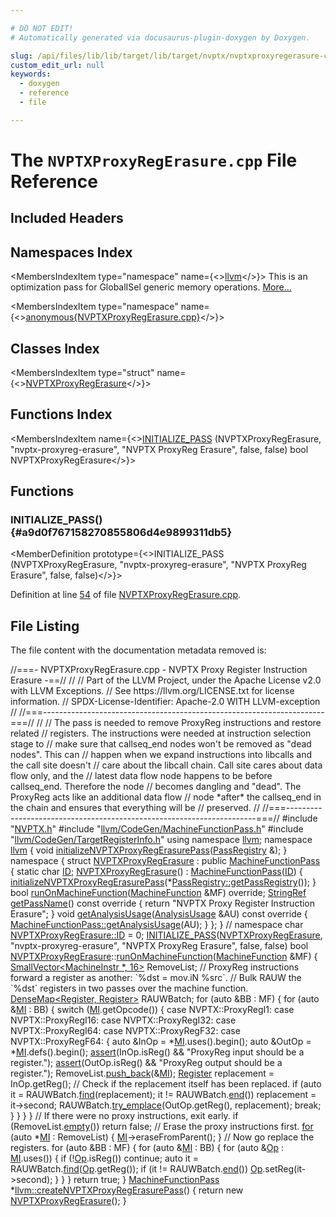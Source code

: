 ```yaml
---

# DO NOT EDIT!
# Automatically generated via docusaurus-plugin-doxygen by Doxygen.

slug: /api/files/lib/lib/target/lib/target/nvptx/nvptxproxyregerasure-cpp
custom_edit_url: null
keywords:
  - doxygen
  - reference
  - file

---
```





# The `NVPTXProxyRegErasure.cpp` File Reference

<DoxygenPage pluginConfig={pluginConfig}>



## Included Headers

<IncludesList>
<IncludesListItem
  filePath="NVPTX.h"
  permalink="/docs/api/files/lib/lib/target/lib/target/nvptx/nvptx-h"
  isLocal="true" />
<IncludesListItem
  filePath="llvm/CodeGen/MachineFunctionPass.h"
  permalink="/docs/api/files/include/include/llvm/include/llvm/codegen/machinefunctionpass-h"
  isLocal="true" />
<IncludesListItem
  filePath="llvm/CodeGen/TargetRegisterInfo.h"
  permalink="/docs/api/files/include/include/llvm/include/llvm/codegen/targetregisterinfo-h"
  isLocal="true" />
</IncludesList>

## Namespaces Index

<MembersIndex>

<MembersIndexItem
  type="namespace"
  name={<><a href="/docs/api/namespaces/llvm">llvm</a></>}>
This is an optimization pass for GlobalISel generic memory operations. <a href="/docs/api/namespaces/llvm/#details">More...</a>
</MembersIndexItem>

<MembersIndexItem
  type="namespace"
  name={<><a href="/docs/api/namespaces/anonymous-nvptxproxyregerasure-cpp-">anonymous&#123;NVPTXProxyRegErasure.cpp&#125;</a></>}>
</MembersIndexItem>

</MembersIndex>

## Classes Index

<MembersIndex>

<MembersIndexItem
  type="struct"
  name={<><a href="/docs/api/structs/anonymous-namespace-nvptxproxyregerasure-cpp-/nvptxproxyregerasure">NVPTXProxyRegErasure</a></>}>
</MembersIndexItem>

</MembersIndex>

## Functions Index

<MembersIndex>

<MembersIndexItem
  name={<><a href="#a9d0f767158270855806d4e9899311db5">INITIALIZE&#95;PASS</a> (NVPTXProxyRegErasure, &quot;nvptx-proxyreg-erasure&quot;, &quot;NVPTX ProxyReg Erasure&quot;, false, false) bool NVPTXProxyRegErasure</>}>
</MembersIndexItem>

</MembersIndex>


<SectionDefinition>

## Functions

### INITIALIZE&#95;PASS() {#a9d0f767158270855806d4e9899311db5}

<MemberDefinition
  prototype={<>INITIALIZE&#95;PASS (NVPTXProxyRegErasure, &quot;nvptx-proxyreg-erasure&quot;, &quot;NVPTX ProxyReg Erasure&quot;, false, false)</>}>

Definition at line <a href="#l00054">54</a> of file <a href="/docs/api/files/lib/lib/target/lib/target/nvptx/nvptxproxyregerasure-cpp">NVPTXProxyRegErasure.cpp</a>.
</MemberDefinition>

</SectionDefinition>

## File Listing

The file content with the documentation metadata removed is:

<ProgramListing>

<Link id="l00001" /><CodeLine lineNumber="1"><span class="doxyHighlightComment">//===- NVPTXProxyRegErasure.cpp - NVPTX Proxy Register Instruction Erasure -==//</span></CodeLine>
<Link id="l00002" /><CodeLine lineNumber="2"><span class="doxyHighlightComment">//</span></CodeLine>
<Link id="l00003" /><CodeLine lineNumber="3"><span class="doxyHighlightComment">// Part of the LLVM Project, under the Apache License v2.0 with LLVM Exceptions.</span></CodeLine>
<Link id="l00004" /><CodeLine lineNumber="4"><span class="doxyHighlightComment">// See https://llvm.org/LICENSE.txt for license information.</span></CodeLine>
<Link id="l00005" /><CodeLine lineNumber="5"><span class="doxyHighlightComment">// SPDX-License-Identifier: Apache-2.0 WITH LLVM-exception</span></CodeLine>
<Link id="l00006" /><CodeLine lineNumber="6"><span class="doxyHighlightComment">//</span></CodeLine>
<Link id="l00007" /><CodeLine lineNumber="7"><span class="doxyHighlightComment">//===----------------------------------------------------------------------===//</span></CodeLine>
<Link id="l00008" /><CodeLine lineNumber="8"><span class="doxyHighlightComment">//</span></CodeLine>
<Link id="l00009" /><CodeLine lineNumber="9"><span class="doxyHighlightComment">// The pass is needed to remove ProxyReg instructions and restore related</span></CodeLine>
<Link id="l00010" /><CodeLine lineNumber="10"><span class="doxyHighlightComment">// registers. The instructions were needed at instruction selection stage to</span></CodeLine>
<Link id="l00011" /><CodeLine lineNumber="11"><span class="doxyHighlightComment">// make sure that callseq&#95;end nodes won&#39;t be removed as &quot;dead nodes&quot;. This can</span></CodeLine>
<Link id="l00012" /><CodeLine lineNumber="12"><span class="doxyHighlightComment">// happen when we expand instructions into libcalls and the call site doesn&#39;t</span></CodeLine>
<Link id="l00013" /><CodeLine lineNumber="13"><span class="doxyHighlightComment">// care about the libcall chain. Call site cares about data flow only, and the</span></CodeLine>
<Link id="l00014" /><CodeLine lineNumber="14"><span class="doxyHighlightComment">// latest data flow node happens to be before callseq&#95;end. Therefore the node</span></CodeLine>
<Link id="l00015" /><CodeLine lineNumber="15"><span class="doxyHighlightComment">// becomes dangling and &quot;dead&quot;. The ProxyReg acts like an additional data flow</span></CodeLine>
<Link id="l00016" /><CodeLine lineNumber="16"><span class="doxyHighlightComment">// node &#42;after&#42; the callseq&#95;end in the chain and ensures that everything will be</span></CodeLine>
<Link id="l00017" /><CodeLine lineNumber="17"><span class="doxyHighlightComment">// preserved.</span></CodeLine>
<Link id="l00018" /><CodeLine lineNumber="18"><span class="doxyHighlightComment">//</span></CodeLine>
<Link id="l00019" /><CodeLine lineNumber="19"><span class="doxyHighlightComment">//===----------------------------------------------------------------------===//</span></CodeLine>
<Link id="l00020" /><CodeLine lineNumber="20"></CodeLine>
<Link id="l00021" /><CodeLine lineNumber="21"><span class="doxyHighlightPreprocessor">#include &quot;<a href="/docs/api/files/lib/lib/target/lib/target/nvptx/nvptx-h">NVPTX.h</a>&quot;</span></CodeLine>
<Link id="l00022" /><CodeLine lineNumber="22"><span class="doxyHighlightPreprocessor">#include &quot;<a href="/docs/api/files/include/include/llvm/include/llvm/codegen/machinefunctionpass-h">llvm/CodeGen/MachineFunctionPass.h</a>&quot;</span></CodeLine>
<Link id="l00023" /><CodeLine lineNumber="23"><span class="doxyHighlightPreprocessor">#include &quot;<a href="/docs/api/files/include/include/llvm/include/llvm/codegen/targetregisterinfo-h">llvm/CodeGen/TargetRegisterInfo.h</a>&quot;</span></CodeLine>
<Link id="l00024" /><CodeLine lineNumber="24"></CodeLine>
<Link id="l00025" /><CodeLine lineNumber="25"><span class="doxyHighlightKeyword">using namespace </span><span class="doxyHighlight"><a href="/docs/api/namespaces/llvm">llvm</a>;</span></CodeLine>
<Link id="l00026" /><CodeLine lineNumber="26"></CodeLine>
<Link id="l00027" /><CodeLine lineNumber="27"><span class="doxyHighlightKeyword">namespace </span><span class="doxyHighlight"><a href="/docs/api/namespaces/llvm">llvm</a> &#123;</span></CodeLine>
<Link id="l00028" /><CodeLine lineNumber="28" lineLink="/docs/api/namespaces/llvm/#ac47b796ae5baab18fb5ddd7d5061d2e2"><span class="doxyHighlightKeywordType">void</span><span class="doxyHighlight"> <a href="/docs/api/namespaces/llvm/#ac47b796ae5baab18fb5ddd7d5061d2e2">initializeNVPTXProxyRegErasurePass</a>(<a href="/docs/api/classes/llvm/passregistry">PassRegistry</a> &amp;);</span></CodeLine>
<Link id="l00029" /><CodeLine lineNumber="29"><span class="doxyHighlight">&#125;</span></CodeLine>
<Link id="l00030" /><CodeLine lineNumber="30"></CodeLine>
<Link id="l00031" /><CodeLine lineNumber="31" lineLink="/docs/api/namespaces/anonymous-nvptxproxyregerasure-cpp-"><span class="doxyHighlightKeyword">namespace </span><span class="doxyHighlight">&#123;</span></CodeLine>
<Link id="l00032" /><CodeLine lineNumber="32"></CodeLine>
<Link id="l00033" /><CodeLine lineNumber="33" lineLink="/docs/api/structs/anonymous-namespace-nvptxproxyregerasure-cpp-/nvptxproxyregerasure"><span class="doxyHighlightKeyword">struct </span><span class="doxyHighlight"><a href="/docs/api/structs/anonymous-namespace-nvptxproxyregerasure-cpp-/nvptxproxyregerasure/#a5ee1a9866d31abc445fdc92cb2460b9c">NVPTXProxyRegErasure</a> : </span><span class="doxyHighlightKeyword">public</span><span class="doxyHighlight"> <a href="/docs/api/classes/llvm/machinefunctionpass/#a29c81d2386f4a727c6d33413807530c8">MachineFunctionPass</a> &#123;</span></CodeLine>
<Link id="l00034" /><CodeLine lineNumber="34" lineLink="/docs/api/structs/anonymous-namespace-nvptxproxyregerasure-cpp-/nvptxproxyregerasure/#a3e79f85fd84f8f86a9a477d16f1d7e53"><span class="doxyHighlight">  </span><span class="doxyHighlightKeyword">static</span><span class="doxyHighlight"> </span><span class="doxyHighlightKeywordType">char</span><span class="doxyHighlight"> <a href="/docs/api/structs/anonymous-namespace-nvptxproxyregerasure-cpp-/nvptxproxyregerasure/#a3e79f85fd84f8f86a9a477d16f1d7e53">ID</a>;</span></CodeLine>
<Link id="l00035" /><CodeLine lineNumber="35" lineLink="/docs/api/structs/anonymous-namespace-nvptxproxyregerasure-cpp-/nvptxproxyregerasure/#a5ee1a9866d31abc445fdc92cb2460b9c"><span class="doxyHighlight">  <a href="/docs/api/structs/anonymous-namespace-nvptxproxyregerasure-cpp-/nvptxproxyregerasure/#a5ee1a9866d31abc445fdc92cb2460b9c">NVPTXProxyRegErasure</a>() : <a href="/docs/api/classes/llvm/machinefunctionpass/#a29c81d2386f4a727c6d33413807530c8">MachineFunctionPass</a>(<a href="/docs/api/structs/anonymous-namespace-nvptxproxyregerasure-cpp-/nvptxproxyregerasure/#a3e79f85fd84f8f86a9a477d16f1d7e53">ID</a>) &#123;</span></CodeLine>
<Link id="l00036" /><CodeLine lineNumber="36"><span class="doxyHighlight">    <a href="/docs/api/namespaces/llvm/#ac47b796ae5baab18fb5ddd7d5061d2e2">initializeNVPTXProxyRegErasurePass</a>(&#42;<a href="/docs/api/classes/llvm/passregistry/#a05a729900b76c89e808c6c3094921b2f">PassRegistry::getPassRegistry</a>());</span></CodeLine>
<Link id="l00037" /><CodeLine lineNumber="37"><span class="doxyHighlight">  &#125;</span></CodeLine>
<Link id="l00038" /><CodeLine lineNumber="38"></CodeLine>
<Link id="l00039" /><CodeLine lineNumber="39" lineLink="/docs/api/structs/anonymous-namespace-nvptxproxyregerasure-cpp-/nvptxproxyregerasure/#aa5115ef397729b1b43411c8000105d8f"><span class="doxyHighlight">  </span><span class="doxyHighlightKeywordType">bool</span><span class="doxyHighlight"> <a href="/docs/api/structs/anonymous-namespace-nvptxproxyregerasure-cpp-/nvptxproxyregerasure/#aa5115ef397729b1b43411c8000105d8f">runOnMachineFunction</a>(<a href="/docs/api/classes/llvm/machinefunction">MachineFunction</a> &amp;MF) </span><span class="doxyHighlightKeyword">override</span><span class="doxyHighlight">;</span></CodeLine>
<Link id="l00040" /><CodeLine lineNumber="40"></CodeLine>
<Link id="l00041" /><CodeLine lineNumber="41" lineLink="/docs/api/structs/anonymous-namespace-nvptxproxyregerasure-cpp-/nvptxproxyregerasure/#ac3f35956fee22eda2ffd94d30effd68b"><span class="doxyHighlight">  <a href="/docs/api/classes/llvm/stringref">StringRef</a> <a href="/docs/api/structs/anonymous-namespace-nvptxproxyregerasure-cpp-/nvptxproxyregerasure/#ac3f35956fee22eda2ffd94d30effd68b">getPassName</a>()</span><span class="doxyHighlightKeyword"> const override </span><span class="doxyHighlight">&#123;</span></CodeLine>
<Link id="l00042" /><CodeLine lineNumber="42"><span class="doxyHighlight">    </span><span class="doxyHighlightKeywordFlow">return</span><span class="doxyHighlight"> </span><span class="doxyHighlightStringLiteral">&quot;NVPTX Proxy Register Instruction Erasure&quot;</span><span class="doxyHighlight">;</span></CodeLine>
<Link id="l00043" /><CodeLine lineNumber="43"><span class="doxyHighlight">  &#125;</span></CodeLine>
<Link id="l00044" /><CodeLine lineNumber="44"></CodeLine>
<Link id="l00045" /><CodeLine lineNumber="45" lineLink="/docs/api/structs/anonymous-namespace-nvptxproxyregerasure-cpp-/nvptxproxyregerasure/#ab7a3dba48994a5365a880fea48eaaad2"><span class="doxyHighlight">  </span><span class="doxyHighlightKeywordType">void</span><span class="doxyHighlight"> <a href="/docs/api/structs/anonymous-namespace-nvptxproxyregerasure-cpp-/nvptxproxyregerasure/#ab7a3dba48994a5365a880fea48eaaad2">getAnalysisUsage</a>(<a href="/docs/api/classes/llvm/analysisusage">AnalysisUsage</a> &amp;AU)</span><span class="doxyHighlightKeyword"> const override </span><span class="doxyHighlight">&#123;</span></CodeLine>
<Link id="l00046" /><CodeLine lineNumber="46"><span class="doxyHighlight">    <a href="/docs/api/classes/llvm/machinefunctionpass/#a864fd57b4304ef933b3281d0ef85a88e">MachineFunctionPass::getAnalysisUsage</a>(AU);</span></CodeLine>
<Link id="l00047" /><CodeLine lineNumber="47"><span class="doxyHighlight">  &#125;</span></CodeLine>
<Link id="l00048" /><CodeLine lineNumber="48"><span class="doxyHighlight">&#125;;</span></CodeLine>
<Link id="l00049" /><CodeLine lineNumber="49"></CodeLine>
<Link id="l00050" /><CodeLine lineNumber="50"><span class="doxyHighlight">&#125; </span><span class="doxyHighlightComment">// namespace</span></CodeLine>
<Link id="l00051" /><CodeLine lineNumber="51"></CodeLine>
<Link id="l00052" /><CodeLine lineNumber="52"><span class="doxyHighlightKeywordType">char</span><span class="doxyHighlight"> <a href="/docs/api/structs/anonymous-namespace-nvptxproxyregerasure-cpp-/nvptxproxyregerasure/#a3e79f85fd84f8f86a9a477d16f1d7e53">NVPTXProxyRegErasure::ID</a> = 0;</span></CodeLine>
<Link id="l00053" /><CodeLine lineNumber="53"></CodeLine>
<Link id="l00054" /><CodeLine lineNumber="54" lineLink="#a9d0f767158270855806d4e9899311db5"><span class="doxyHighlight"><a href="/docs/api/files/include/include/llvm/passsupport-h/#af807c9595d50b45c0008924c4679c85c">INITIALIZE&#95;PASS</a>(<a href="/docs/api/structs/anonymous-namespace-nvptxproxyregerasure-cpp-/nvptxproxyregerasure/#a5ee1a9866d31abc445fdc92cb2460b9c">NVPTXProxyRegErasure</a>, </span><span class="doxyHighlightStringLiteral">&quot;nvptx-proxyreg-erasure&quot;</span><span class="doxyHighlight">,</span></CodeLine>
<Link id="l00055" /><CodeLine lineNumber="55"><span class="doxyHighlight">                </span><span class="doxyHighlightStringLiteral">&quot;NVPTX ProxyReg Erasure&quot;</span><span class="doxyHighlight">, </span><span class="doxyHighlightKeyword">false</span><span class="doxyHighlight">, </span><span class="doxyHighlightKeyword">false</span><span class="doxyHighlight">)</span></CodeLine>
<Link id="l00056" /><CodeLine lineNumber="56"></CodeLine>
<Link id="l00057" /><CodeLine lineNumber="57"><span class="doxyHighlight">bool <a href="/docs/api/structs/anonymous-namespace-nvptxproxyregerasure-cpp-/nvptxproxyregerasure/#a5ee1a9866d31abc445fdc92cb2460b9c">NVPTXProxyRegErasure</a>::<a href="/docs/api/structs/anonymous-namespace-nvptxproxyregerasure-cpp-/nvptxproxyregerasure/#aa5115ef397729b1b43411c8000105d8f">runOnMachineFunction</a>(<a href="/docs/api/classes/llvm/machinefunction">MachineFunction</a> &amp;MF) &#123;</span></CodeLine>
<Link id="l00058" /><CodeLine lineNumber="58"><span class="doxyHighlight">  <a href="/docs/api/classes/llvm/smallvector">SmallVector&lt;MachineInstr &#42;, 16&gt;</a> RemoveList;</span></CodeLine>
<Link id="l00059" /><CodeLine lineNumber="59"></CodeLine>
<Link id="l00060" /><CodeLine lineNumber="60"><span class="doxyHighlight">  </span><span class="doxyHighlightComment">// ProxyReg instructions forward a register as another: &#96;%dst = mov.iN %src&#96;.</span></CodeLine>
<Link id="l00061" /><CodeLine lineNumber="61"><span class="doxyHighlight">  </span><span class="doxyHighlightComment">// Bulk RAUW the &#96;%dst&#96; registers in two passes over the machine function.</span></CodeLine>
<Link id="l00062" /><CodeLine lineNumber="62"><span class="doxyHighlight">  <a href="/docs/api/classes/llvm/densemap">DenseMap&lt;Register, Register&gt;</a> RAUWBatch;</span></CodeLine>
<Link id="l00063" /><CodeLine lineNumber="63"></CodeLine>
<Link id="l00064" /><CodeLine lineNumber="64"><span class="doxyHighlight">  </span><span class="doxyHighlightKeywordFlow">for</span><span class="doxyHighlight"> (</span><span class="doxyHighlightKeyword">auto</span><span class="doxyHighlight"> &amp;BB : MF) &#123;</span></CodeLine>
<Link id="l00065" /><CodeLine lineNumber="65"><span class="doxyHighlight">    </span><span class="doxyHighlightKeywordFlow">for</span><span class="doxyHighlight"> (</span><span class="doxyHighlightKeyword">auto</span><span class="doxyHighlight"> &amp;<a href="/docs/api/files/lib/lib/codegen/lib/codegen/globalisel/irtranslator-cpp/#abe44dfdea65b4f7e11e0a608ab708b76">MI</a> : BB) &#123;</span></CodeLine>
<Link id="l00066" /><CodeLine lineNumber="66"><span class="doxyHighlight">      </span><span class="doxyHighlightKeywordFlow">switch</span><span class="doxyHighlight"> (<a href="/docs/api/files/lib/lib/codegen/lib/codegen/globalisel/irtranslator-cpp/#abe44dfdea65b4f7e11e0a608ab708b76">MI</a>.getOpcode()) &#123;</span></CodeLine>
<Link id="l00067" /><CodeLine lineNumber="67"><span class="doxyHighlight">      </span><span class="doxyHighlightKeywordFlow">case</span><span class="doxyHighlight"> NVPTX::ProxyRegI1:</span></CodeLine>
<Link id="l00068" /><CodeLine lineNumber="68"><span class="doxyHighlight">      </span><span class="doxyHighlightKeywordFlow">case</span><span class="doxyHighlight"> NVPTX::ProxyRegI16:</span></CodeLine>
<Link id="l00069" /><CodeLine lineNumber="69"><span class="doxyHighlight">      </span><span class="doxyHighlightKeywordFlow">case</span><span class="doxyHighlight"> NVPTX::ProxyRegI32:</span></CodeLine>
<Link id="l00070" /><CodeLine lineNumber="70"><span class="doxyHighlight">      </span><span class="doxyHighlightKeywordFlow">case</span><span class="doxyHighlight"> NVPTX::ProxyRegI64:</span></CodeLine>
<Link id="l00071" /><CodeLine lineNumber="71"><span class="doxyHighlight">      </span><span class="doxyHighlightKeywordFlow">case</span><span class="doxyHighlight"> NVPTX::ProxyRegF32:</span></CodeLine>
<Link id="l00072" /><CodeLine lineNumber="72"><span class="doxyHighlight">      </span><span class="doxyHighlightKeywordFlow">case</span><span class="doxyHighlight"> NVPTX::ProxyRegF64: &#123;</span></CodeLine>
<Link id="l00073" /><CodeLine lineNumber="73"><span class="doxyHighlight">        </span><span class="doxyHighlightKeyword">auto</span><span class="doxyHighlight"> &amp;InOp = &#42;<a href="/docs/api/files/lib/lib/codegen/lib/codegen/globalisel/irtranslator-cpp/#abe44dfdea65b4f7e11e0a608ab708b76">MI</a>.uses().begin();</span></CodeLine>
<Link id="l00074" /><CodeLine lineNumber="74"><span class="doxyHighlight">        </span><span class="doxyHighlightKeyword">auto</span><span class="doxyHighlight"> &amp;OutOp = &#42;<a href="/docs/api/files/lib/lib/codegen/lib/codegen/globalisel/irtranslator-cpp/#abe44dfdea65b4f7e11e0a608ab708b76">MI</a>.defs().begin();</span></CodeLine>
<Link id="l00075" /><CodeLine lineNumber="75"><span class="doxyHighlight">        <a href="/docs/api/files/lib/lib/target/lib/target/amdgpu/silowercontrolflow-cpp/#a4868c5d81c5ccc98c47aeab6244346a0">assert</a>(InOp.isReg() &amp;&amp; </span><span class="doxyHighlightStringLiteral">&quot;ProxyReg input should be a register.&quot;</span><span class="doxyHighlight">);</span></CodeLine>
<Link id="l00076" /><CodeLine lineNumber="76"><span class="doxyHighlight">        <a href="/docs/api/files/lib/lib/target/lib/target/amdgpu/silowercontrolflow-cpp/#a4868c5d81c5ccc98c47aeab6244346a0">assert</a>(OutOp.isReg() &amp;&amp; </span><span class="doxyHighlightStringLiteral">&quot;ProxyReg output should be a register.&quot;</span><span class="doxyHighlight">);</span></CodeLine>
<Link id="l00077" /><CodeLine lineNumber="77"><span class="doxyHighlight">        RemoveList.<a href="/docs/api/classes/llvm/smallvectortemplatebase/#af42bfbc067df27c19ee2fc859df58799">push&#95;back</a>(&amp;<a href="/docs/api/files/lib/lib/codegen/lib/codegen/globalisel/irtranslator-cpp/#abe44dfdea65b4f7e11e0a608ab708b76">MI</a>);</span></CodeLine>
<Link id="l00078" /><CodeLine lineNumber="78"><span class="doxyHighlight">        <a href="/docs/api/classes/llvm/register">Register</a> replacement = InOp.getReg();</span></CodeLine>
<Link id="l00079" /><CodeLine lineNumber="79"><span class="doxyHighlight">        </span><span class="doxyHighlightComment">// Check if the replacement itself has been replaced.</span></CodeLine>
<Link id="l00080" /><CodeLine lineNumber="80"><span class="doxyHighlight">        </span><span class="doxyHighlightKeywordFlow">if</span><span class="doxyHighlight"> (</span><span class="doxyHighlightKeyword">auto</span><span class="doxyHighlight"> it = RAUWBatch.<a href="/docs/api/classes/llvm/densemapbase/#a0c047f127ed4380a6f383d70bec4eb94">find</a>(replacement); it != RAUWBatch.<a href="/docs/api/classes/llvm/densemapbase/#a65520b9c67759099e313d0f4e7b5ff9e">end</a>())</span></CodeLine>
<Link id="l00081" /><CodeLine lineNumber="81"><span class="doxyHighlight">          replacement = it-&gt;second;</span></CodeLine>
<Link id="l00082" /><CodeLine lineNumber="82"><span class="doxyHighlight">        RAUWBatch.<a href="/docs/api/classes/llvm/densemapbase/#a1a245b31aced1374f28f45d2b297f402">try&#95;emplace</a>(OutOp.getReg(), replacement);</span></CodeLine>
<Link id="l00083" /><CodeLine lineNumber="83"><span class="doxyHighlight">        </span><span class="doxyHighlightKeywordFlow">break</span><span class="doxyHighlight">;</span></CodeLine>
<Link id="l00084" /><CodeLine lineNumber="84"><span class="doxyHighlight">      &#125;</span></CodeLine>
<Link id="l00085" /><CodeLine lineNumber="85"><span class="doxyHighlight">      &#125;</span></CodeLine>
<Link id="l00086" /><CodeLine lineNumber="86"><span class="doxyHighlight">    &#125;</span></CodeLine>
<Link id="l00087" /><CodeLine lineNumber="87"><span class="doxyHighlight">  &#125;</span></CodeLine>
<Link id="l00088" /><CodeLine lineNumber="88"></CodeLine>
<Link id="l00089" /><CodeLine lineNumber="89"><span class="doxyHighlight">  </span><span class="doxyHighlightComment">// If there were no proxy instructions, exit early.</span></CodeLine>
<Link id="l00090" /><CodeLine lineNumber="90"><span class="doxyHighlight">  </span><span class="doxyHighlightKeywordFlow">if</span><span class="doxyHighlight"> (RemoveList.<a href="/docs/api/classes/llvm/smallvectortemplatecommon/#ad9a3c7bc26b130377bbafc170b5f88a2">empty</a>())</span></CodeLine>
<Link id="l00091" /><CodeLine lineNumber="91"><span class="doxyHighlight">    </span><span class="doxyHighlightKeywordFlow">return</span><span class="doxyHighlight"> </span><span class="doxyHighlightKeyword">false</span><span class="doxyHighlight">;</span></CodeLine>
<Link id="l00092" /><CodeLine lineNumber="92"></CodeLine>
<Link id="l00093" /><CodeLine lineNumber="93"><span class="doxyHighlight">  </span><span class="doxyHighlightComment">// Erase the proxy instructions first.</span></CodeLine>
<Link id="l00094" /><CodeLine lineNumber="94"><span class="doxyHighlight">  <a href="/docs/api/files/lib/lib/target/lib/target/aarch64/aarch64expandpseudoinsts-cpp/#a4cfc8b177e8521a4b496ae2edff6244f">for</a> (</span><span class="doxyHighlightKeyword">auto</span><span class="doxyHighlight"> &#42;<a href="/docs/api/files/lib/lib/codegen/lib/codegen/globalisel/irtranslator-cpp/#abe44dfdea65b4f7e11e0a608ab708b76">MI</a> : RemoveList) &#123;</span></CodeLine>
<Link id="l00095" /><CodeLine lineNumber="95"><span class="doxyHighlight">    <a href="/docs/api/files/lib/lib/codegen/lib/codegen/globalisel/irtranslator-cpp/#abe44dfdea65b4f7e11e0a608ab708b76">MI</a>-&gt;eraseFromParent();</span></CodeLine>
<Link id="l00096" /><CodeLine lineNumber="96"><span class="doxyHighlight">  &#125;</span></CodeLine>
<Link id="l00097" /><CodeLine lineNumber="97"></CodeLine>
<Link id="l00098" /><CodeLine lineNumber="98"><span class="doxyHighlight">  </span><span class="doxyHighlightComment">// Now go replace the registers.</span></CodeLine>
<Link id="l00099" /><CodeLine lineNumber="99"><span class="doxyHighlight">  </span><span class="doxyHighlightKeywordFlow">for</span><span class="doxyHighlight"> (</span><span class="doxyHighlightKeyword">auto</span><span class="doxyHighlight"> &amp;BB : MF) &#123;</span></CodeLine>
<Link id="l00100" /><CodeLine lineNumber="100"><span class="doxyHighlight">    </span><span class="doxyHighlightKeywordFlow">for</span><span class="doxyHighlight"> (</span><span class="doxyHighlightKeyword">auto</span><span class="doxyHighlight"> &amp;<a href="/docs/api/files/lib/lib/codegen/lib/codegen/globalisel/irtranslator-cpp/#abe44dfdea65b4f7e11e0a608ab708b76">MI</a> : BB) &#123;</span></CodeLine>
<Link id="l00101" /><CodeLine lineNumber="101"><span class="doxyHighlight">      </span><span class="doxyHighlightKeywordFlow">for</span><span class="doxyHighlight"> (</span><span class="doxyHighlightKeyword">auto</span><span class="doxyHighlight"> &amp;<a href="/docs/api/namespaces/llvm/#ab471937b9a227e70c7fe8bd9604014d6">Op</a> : <a href="/docs/api/files/lib/lib/codegen/lib/codegen/globalisel/irtranslator-cpp/#abe44dfdea65b4f7e11e0a608ab708b76">MI</a>.uses()) &#123;</span></CodeLine>
<Link id="l00102" /><CodeLine lineNumber="102"><span class="doxyHighlight">        </span><span class="doxyHighlightKeywordFlow">if</span><span class="doxyHighlight"> (!<a href="/docs/api/namespaces/llvm/#ab471937b9a227e70c7fe8bd9604014d6">Op</a>.isReg())</span></CodeLine>
<Link id="l00103" /><CodeLine lineNumber="103"><span class="doxyHighlight">          </span><span class="doxyHighlightKeywordFlow">continue</span><span class="doxyHighlight">;</span></CodeLine>
<Link id="l00104" /><CodeLine lineNumber="104"><span class="doxyHighlight">        </span><span class="doxyHighlightKeyword">auto</span><span class="doxyHighlight"> it = RAUWBatch.<a href="/docs/api/classes/llvm/densemapbase/#a0c047f127ed4380a6f383d70bec4eb94">find</a>(<a href="/docs/api/namespaces/llvm/#ab471937b9a227e70c7fe8bd9604014d6">Op</a>.getReg());</span></CodeLine>
<Link id="l00105" /><CodeLine lineNumber="105"><span class="doxyHighlight">        </span><span class="doxyHighlightKeywordFlow">if</span><span class="doxyHighlight"> (it != RAUWBatch.<a href="/docs/api/classes/llvm/densemapbase/#a65520b9c67759099e313d0f4e7b5ff9e">end</a>())</span></CodeLine>
<Link id="l00106" /><CodeLine lineNumber="106"><span class="doxyHighlight">          <a href="/docs/api/namespaces/llvm/#ab471937b9a227e70c7fe8bd9604014d6">Op</a>.setReg(it-&gt;second);</span></CodeLine>
<Link id="l00107" /><CodeLine lineNumber="107"><span class="doxyHighlight">      &#125;</span></CodeLine>
<Link id="l00108" /><CodeLine lineNumber="108"><span class="doxyHighlight">    &#125;</span></CodeLine>
<Link id="l00109" /><CodeLine lineNumber="109"><span class="doxyHighlight">  &#125;</span></CodeLine>
<Link id="l00110" /><CodeLine lineNumber="110"></CodeLine>
<Link id="l00111" /><CodeLine lineNumber="111"><span class="doxyHighlight">  </span><span class="doxyHighlightKeywordFlow">return</span><span class="doxyHighlight"> </span><span class="doxyHighlightKeyword">true</span><span class="doxyHighlight">;</span></CodeLine>
<Link id="l00112" /><CodeLine lineNumber="112"><span class="doxyHighlight">&#125;</span></CodeLine>
<Link id="l00113" /><CodeLine lineNumber="113"></CodeLine>
<Link id="l00114" /><CodeLine lineNumber="114" lineLink="/docs/api/namespaces/llvm/#a31bac69c7a1c780033e527d2b8c7df62"><span class="doxyHighlight"><a href="/docs/api/classes/llvm/machinefunctionpass">MachineFunctionPass</a> &#42;<a href="/docs/api/namespaces/llvm/#a31bac69c7a1c780033e527d2b8c7df62">llvm::createNVPTXProxyRegErasurePass</a>() &#123;</span></CodeLine>
<Link id="l00115" /><CodeLine lineNumber="115"><span class="doxyHighlight">  </span><span class="doxyHighlightKeywordFlow">return</span><span class="doxyHighlight"> </span><span class="doxyHighlightKeyword">new</span><span class="doxyHighlight"> <a href="/docs/api/structs/anonymous-namespace-nvptxproxyregerasure-cpp-/nvptxproxyregerasure/#a5ee1a9866d31abc445fdc92cb2460b9c">NVPTXProxyRegErasure</a>();</span></CodeLine>
<Link id="l00116" /><CodeLine lineNumber="116"><span class="doxyHighlight">&#125;</span></CodeLine>

</ProgramListing>


</DoxygenPage>
